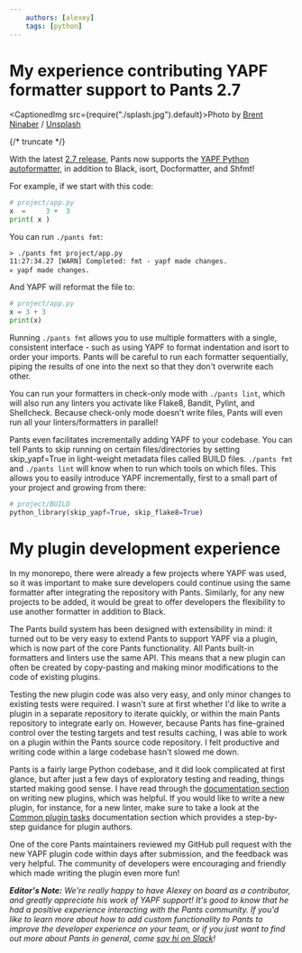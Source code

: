 ```yaml
---
    authors: [alexey]
    tags: [python]
---
```


# My experience contributing YAPF formatter support to Pants 2.7

<CaptionedImg src={require("./splash.jpg").default}>Photo by [Brent Ninaber](https://unsplash.com/@brentninaber?utm_source=ghost&utm_medium=referral&utm_campaign=api-credit) / [Unsplash](https://unsplash.com/?utm_source=ghost&utm_medium=referral&utm_campaign=api-credit)</CaptionedImg>

{/* truncate */}

With the latest [2.7 release](../2021-09-27-introducing-pants-2-7/index.md), Pants now supports the [YAPF Python autoformatter](https://github.com/google/yapf), in addition to Black, isort, Docformatter, and Shfmt!

For example, if we start with this code:

```python
# project/app.py
x  =     3 +  3
print( x )
```

You can run `./pants fmt`:

```
> ./pants fmt project/app.py
11:27:34.27 [WARN] Completed: fmt - yapf made changes.
𐄂 yapf made changes.
```

And YAPF will reformat the file to:

```python
# project/app.py
x = 3 + 3
print(x)
```

Running `./pants fmt` allows you to use multiple formatters with a single, consistent interface - such as using YAPF to format indentation and isort to order your imports. Pants will be careful to run each formatter sequentially, piping the results of one into the next so that they don't overwrite each other.

You can run your formatters in check-only mode with `./pants lint`, which will also run any linters you activate like Flake8, Bandit, Pylint, and Shellcheck. Because check-only mode doesn't write files, Pants will even run all your linters/formatters in parallel!

Pants even facilitates incrementally adding YAPF to your codebase. You can tell Pants to skip running on certain files/directories by setting skip_yapf=True in light-weight metadata files called BUILD files. `./pants fmt` and `./pants lint` will know when to run which tools on which files. This allows you to easily introduce YAPF incrementally, first to a small part of your project and growing from there:

```python
# project/BUILD
python_library(skip_yapf=True, skip_flake8=True)
```

# My plugin development experience

In my monorepo, there were already a few projects where YAPF was used, so it was important to make sure developers could continue using the same formatter after integrating the repository with Pants. Similarly, for any new projects to be added, it would be great to offer developers the flexibility to use another formatter in addition to Black.

The Pants build system has been designed with extensibility in mind: it turned out to be very easy to extend Pants to support YAPF via a plugin, which is now part of the core Pants functionality. All Pants built-in formatters and linters use the same API. This means that a new plugin can often be created by copy-pasting and making minor modifications to the code of existing plugins.

Testing the new plugin code was also very easy, and only minor changes to existing tests were required. I wasn't sure at first whether I'd like to write a plugin in a separate repository to iterate quickly, or within the main Pants repository to integrate early on. However, because Pants has fine-grained control over the testing targets and test results caching, I was able to work on a plugin within the Pants source code repository. I felt productive and writing code within a large codebase hasn't slowed me down.

Pants is a fairly large Python codebase, and it did look complicated at first glance, but after just a few days of exploratory testing and reading, things started making good sense. I have read through the [documentation section](https://www.pantsbuild.org/docs/plugins-overview) on writing new plugins, which was helpful. If you would like to write a new plugin, for instance, for a new linter, make sure to take a look at the [Common plugin tasks](https://www.pantsbuild.org/docs/common-plugin-tasks) documentation section which provides a step-by-step guidance for plugin authors.

One of the core Pants maintainers reviewed my GitHub pull request with the new YAPF plugin code within days after submission, and the feedback was very helpful. The community of developers were encouraging and friendly which made writing the plugin even more fun!

_**Editor's Note:** We're really happy to have Alexey on board as a contributor, and greatly appreciate his work of YAPF support! It's good to know that he had a positive experience interacting with the Pants community. If you'd like to learn more about how to add custom functionality to Pants to improve the developer experience on your team, or if you just want to find out more about Pants in general, come [say hi on Slack](https://www.pantsbuild.org/docs/getting-help)!_
